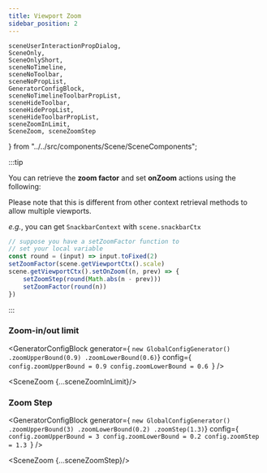 ```yaml
---
title: Viewport Zoom
sidebar_position: 2
---
```


    sceneUserInteractionPropDialog,
    SceneOnly,
    SceneOnlyShort,
    sceneNoTimeline,
    sceneNoToolbar,
    sceneNoPropList,
    GeneratorConfigBlock,
    sceneNoTimelineToolbarPropList,
    sceneHideToolbar,
    sceneHidePropList,
    sceneHideToolbarPropList,
    sceneZoomInLimit,
    SceneZoom, sceneZoomStep
} from "../../src/components/Scene/SceneComponents";


:::tip

You can retrieve the **zoom factor** and set **onZoom** actions using the following:

Please note that this is different from other context retrieval methods to allow multiple viewports.

*e.g.*, you can get `SnackbarContext` with `scene.snackbarCtx`

```js
// suppose you have a setZoomFactor function to
// set your local variable
const round = (input) => input.toFixed(2)
setZoomFactor(scene.getViewportCtx().scale)
scene.getViewportCtx().setOnZoom((n, prev) => {
    setZoomStep(round(Math.abs(n - prev)))
    setZoomFactor(round(n))
})
```

:::

### Zoom-in/out limit

<GeneratorConfigBlock
    generator={
`new GlobalConfigGenerator()
    .zoomUpperBound(0.9)
    .zoomLowerBound(0.6)`}
    config={
`config.zoomUpperBound = 0.9
config.zoomLowerBound = 0.6
`} />

<SceneZoom {...sceneZoomInLimit}/>


### Zoom Step

<GeneratorConfigBlock
    generator={
        `new GlobalConfigGenerator()
    .zoomUpperBound(3)
    .zoomLowerBound(0.2)
    .zoomStep(1.3)`}
    config={
`config.zoomUpperBound = 3
config.zoomLowerBound = 0.2
config.zoomStep = 1.3
`} />

<SceneZoom {...sceneZoomStep}/>